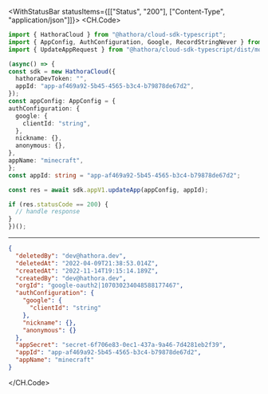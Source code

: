 

<WithStatusBar statusItems={[["Status", "200"], ["Content-Type", "application/json"]]}>
  <CH.Code>
  ```typescript UpdateApp.ts
  import { HathoraCloud } from "@hathora/cloud-sdk-typescript";
import { AppConfig, AuthConfiguration, Google, RecordStringNever } from "@hathora/cloud-sdk-typescript/dist/models/components";
import { UpdateAppRequest } from "@hathora/cloud-sdk-typescript/dist/models/operations";

(async() => {
  const sdk = new HathoraCloud({
    hathoraDevToken: "",
    appId: "app-af469a92-5b45-4565-b3c4-b79878de67d2",
  });
const appConfig: AppConfig = {
  authConfiguration: {
    google: {
      clientId: "string",
    },
    nickname: {},
    anonymous: {},
  },
  appName: "minecraft",
};
const appId: string = "app-af469a92-5b45-4565-b3c4-b79878de67d2";

  const res = await sdk.appV1.updateApp(appConfig, appId);

  if (res.statusCode == 200) {
    // handle response
  }
})();
  ```
  ---

  ```json Example Response
  {
    "deletedBy": "dev@hathora.dev",
    "deletedAt": "2022-04-09T21:38:53.014Z",
    "createdAt": "2022-11-14T19:15:14.189Z",
    "createdBy": "dev@hathora.dev",
    "orgId": "google-oauth2|107030234048588177467",
    "authConfiguration": {
      "google": {
        "clientId": "string"
      },
      "nickname": {},
      "anonymous": {}
    },
    "appSecret": "secret-6f706e83-0ec1-437a-9a46-7d4281eb2f39",
    "appId": "app-af469a92-5b45-4565-b3c4-b79878de67d2",
    "appName": "minecraft"
  }
  ```
  </CH.Code>
</WithStatusBar>
